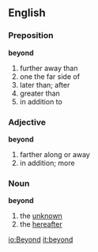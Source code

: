 ==English==
===Preposition===
'''beyond'''
# further away than 
# one the far side of
# later than; after
# greater than
# in addition to
===Adjective===
'''beyond'''
# farther along or away
# in addition; more
===Noun===
'''beyond'''
# the [[unknown]]
# the [[hereafter]]

[[io:Beyond]]
[[it:beyond]]